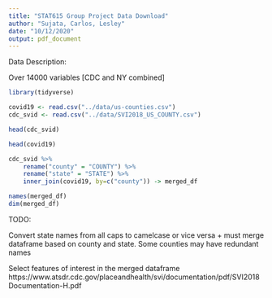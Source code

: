 ```yaml
---
title: "STAT615 Group Project Data Download"
author: "Sujata, Carlos, Lesley"
date: "10/12/2020"
output: pdf_document
---
```


Data Description:

Over 14000 variables [CDC and NY combined]

```r
library(tidyverse)
```


```r
covid19 <- read.csv("../data/us-counties.csv")
cdc_svid <- read.csv("../data/SVI2018_US_COUNTY.csv")
```


```r
head(cdc_svid)
```


```r
head(covid19)
```

```r
cdc_svid %>%
    rename("county" = "COUNTY") %>%
    rename("state" = "STATE") %>%
    inner_join(covid19, by=c("county")) -> merged_df

names(merged_df)
dim(merged_df)
```


TODO: 

Convert state names from all caps to camelcase or vice versa
  + must merge dataframe based on county and state. Some counties may have redundant names

Select features of interest in the merged dataframe
https://www.atsdr.cdc.gov/placeandhealth/svi/documentation/pdf/SVI2018Documentation-H.pdf